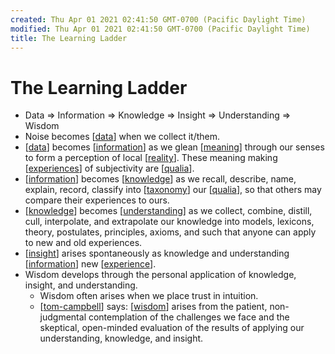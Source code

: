 ```yaml
---
created: Thu Apr 01 2021 02:41:50 GMT-0700 (Pacific Daylight Time)
modified: Thu Apr 01 2021 02:41:50 GMT-0700 (Pacific Daylight Time)
title: The Learning Ladder
---
```


# The Learning Ladder

- Data => Information => Knowledge => Insight => Understanding => Wisdom
- Noise becomes [[data]] when we collect it/them.
- [[data]] becomes [[information]] as we glean [[meaning]] through our senses to form a perception of local [[reality]]. These meaning making [[experiences]] of subjectivity are [[qualia]].
- [[information]] becomes [[knowledge]] as we recall, describe, name, explain, record, classify into [[taxonomy]] our [[qualia]], so that others may compare their experiences to ours.
- [[knowledge]] becomes [[understanding]] as we collect, combine, distill, cull, interpolate, and extrapolate our knowledge into models, lexicons, theory, postulates, principles, axioms, and such that anyone can apply to new and old experiences.
- [[insight]] arises spontaneously as knowledge and understanding [[information]] new [[experience]].
- Wisdom develops through the personal application of knowledge, insight, and understanding.
  - Wisdom often arises when we place trust in intuition.
  - [[tom-campbell]] says: [[wisdom]] arises from the patient, non-judgmental contemplation of the challenges we face and the skeptical, open-minded evaluation of the results of applying our understanding, knowledge, and insight.



[//begin]: # "Autogenerated link references for markdown compatibility"
[data]: data "data"
[data]: data "data"
[information]: information "Information"
[meaning]: meaning "meaning"
[reality]: reality "Reality"
[experiences]: experiences "experiences"
[qualia]: qualia "Qualia"
[information]: information "Information"
[knowledge]: knowledge "Knowledge"
[taxonomy]: taxonomy "taxonomy"
[qualia]: qualia "Qualia"
[knowledge]: knowledge "Knowledge"
[understanding]: understanding "understanding"
[insight]: insight "insight"
[information]: information "Information"
[experience]: experience "experience"
[tom-campbell]: tom-campbell "Tom Campbell"
[wisdom]: wisdom "wisdom"
[//end]: # "Autogenerated link references"